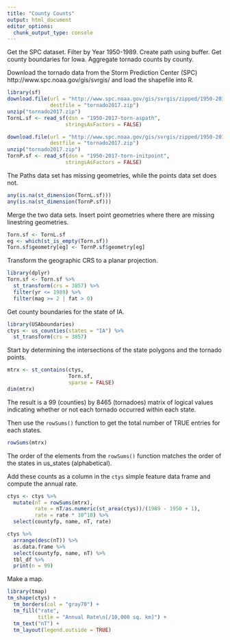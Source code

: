 ```yaml
---
title: "County Counts"
output: html_document
editor_options: 
  chunk_output_type: console
---
```


Get the SPC dataset. Filter by Year 1950-1989. Create path using buffer. Get county boundaries for Iowa. Aggregate tornado counts by county.

Download the tornado data from the Storm Prediction Center (SPC) http://www.spc.noaa.gov/gis/svrgis/ and load the shapefile into R.
```r
library(sf)
download.file(url = "http://www.spc.noaa.gov/gis/svrgis/zipped/1950-2017-torn-aspath.zip",
              destfile = "tornado2017.zip")
unzip("tornado2017.zip")
TornL.sf <- read_sf(dsn = "1950-2017-torn-aspath",
                   stringsAsFactors = FALSE)

download.file(url = "http://www.spc.noaa.gov/gis/svrgis/zipped/1950-2017-torn-initpoint.zip",
              destfile = "tornado2017.zip")
unzip("tornado2017.zip")
TornP.sf <- read_sf(dsn = "1950-2017-torn-initpoint",
                   stringsAsFactors = FALSE)
```

The Paths data set has missing geometries, while the points data set does not.
```r
any(is.na(st_dimension(TornL.sf)))
any(is.na(st_dimension(TornP.sf)))
```

Merge the two data sets. Insert point geometries where there are missing linestring geometries.
```r
Torn.sf <- TornL.sf
eg <- which(st_is_empty(Torn.sf))
Torn.sf$geometry[eg] <- TornP.sf$geometry[eg]
```

Transform the geographic CRS to a planar projection.
```r
library(dplyr)
Torn.sf <- Torn.sf %>%
  st_transform(crs = 3857) %>%
  filter(yr <= 1989) %>%
  filter(mag >= 2 | fat > 0)
```

Get county boundaries for the state of IA.
```r
library(USAboundaries)
ctys <- us_counties(states = "IA") %>%
  st_transform(crs = 3857)
```

Start by determining the intersections of the state polygons and the tornado points.

```r
mtrx <- st_contains(ctys, 
                    Torn.sf, 
                    sparse = FALSE)
dim(mtrx)
```

The result is a 99 (counties) by 8465 (tornadoes) matrix of logical values indicating whether or not each tornado occurred within each state.

Then use the `rowSums()` function to get the total number of TRUE entries for each states.
```r
rowSums(mtrx)
```

The order of the elements from the `rowSums()` function matches the order of the states in us_states (alphabetical).

Add these counts as a column in the `ctys` simple feature data frame and compute the annual rate.
```r
ctys <- ctys %>%
  mutate(nT = rowSums(mtrx),
         rate = nT/as.numeric(st_area(ctys))/(1989 - 1950 + 1),
         rate = rate * 10^10) %>%
  select(countyfp, name, nT, rate) 

ctys %>%
  arrange(desc(nT)) %>%
  as.data.frame %>%
  select(countyfp, name, nT) %>%
  tbl_df %>%
  print(n = 99)
```

Make a map.
```r
library(tmap)
tm_shape(ctys) +
  tm_borders(col = "gray70") +
  tm_fill("rate",
          title = "Annual Rate\n[/10,000 sq. km]") +
  tm_text("nT") +
  tm_layout(legend.outside = TRUE)
```
